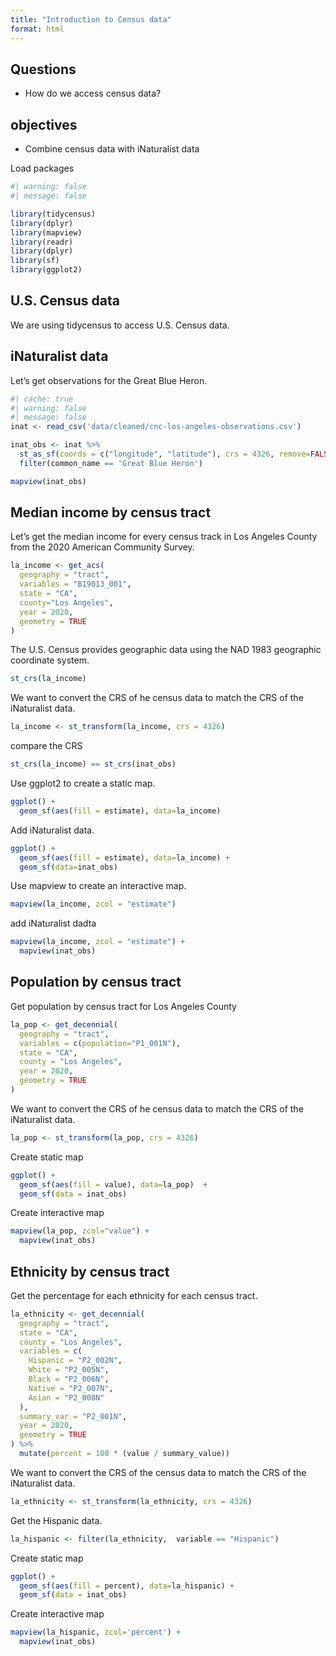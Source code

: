 ```yaml
---
title: "Introduction to Census data"
format: html
---
```


::: summary
## Questions

-   How do we access census data?

## objectives

-   Combine census data with iNaturalist data
:::

Load packages

```r
#| warning: false
#| message: false

library(tidycensus)
library(dplyr)
library(mapview)
library(readr)
library(dplyr)
library(sf)
library(ggplot2)
```

## U.S. Census data

We are using tidycensus to access U.S. Census data.

## iNaturalist data

Let's get observations for the Great Blue Heron.

```r
#| cache: true
#| warning: false
#| message: false
inat <- read_csv('data/cleaned/cnc-los-angeles-observations.csv')
```

```r
inat_obs <- inat %>% 
  st_as_sf(coords = c("longitude", "latitude"), crs = 4326, remove=FALSE) %>% 
  filter(common_name == 'Great Blue Heron') 


```

```r
mapview(inat_obs)
```

## Median income by census tract

Let's get the median income for every census track in Los Angeles County from the 2020 American Community Survey.

```r
la_income <- get_acs(
  geography = "tract", 
  variables = "B19013_001",
  state = "CA", 
  county="Los Angeles",
  year = 2020,
  geometry = TRUE
)

```

The U.S. Census provides geographic data using the NAD 1983 geographic coordinate system.

```r
st_crs(la_income)
```

We want to convert the CRS of he census data to match the CRS of the iNaturalist data.

```r
la_income <- st_transform(la_income, crs = 4326)
```

compare the CRS

```r
st_crs(la_income) == st_crs(inat_obs)

```

Use ggplot2 to create a static map.

```r
ggplot() +
  geom_sf(aes(fill = estimate), data=la_income)   

```

Add iNaturalist data.

```r
ggplot() +
  geom_sf(aes(fill = estimate), data=la_income) +
  geom_sf(data=inat_obs)

```

Use mapview to create an interactive map.

```r
mapview(la_income, zcol = "estimate")

```

add iNaturalist dadta

```r
mapview(la_income, zcol = "estimate") +
  mapview(inat_obs)

```

## Population by census tract

Get population by census tract for Los Angeles County

```r
la_pop <- get_decennial(
  geography = "tract",
  variables = c(population="P1_001N"),
  state = "CA",
  county = "Los Angeles",
  year = 2020,
  geometry = TRUE
)
```

We want to convert the CRS of he census data to match the CRS of the iNaturalist data.

```r
la_pop <- st_transform(la_pop, crs = 4326)
```

Create static map

```r
ggplot() +
  geom_sf(aes(fill = value), data=la_pop)  +
  geom_sf(data = inat_obs)
```

Create interactive map

```r
mapview(la_pop, zcol="value") +
  mapview(inat_obs)
```


## Ethnicity by census tract

Get the percentage for each ethnicity for each census tract.

```r
la_ethnicity <- get_decennial(
  geography = "tract",
  state = "CA",
  county = "Los Angeles",
  variables = c(
    Hispanic = "P2_002N",
    White = "P2_005N",
    Black = "P2_006N",
    Native = "P2_007N",
    Asian = "P2_008N"
  ),
  summary_var = "P2_001N",
  year = 2020,
  geometry = TRUE
) %>%
  mutate(percent = 100 * (value / summary_value)) 
```

We want to convert the CRS of the census data to match the CRS of the iNaturalist data.

```r
la_ethnicity <- st_transform(la_ethnicity, crs = 4326)
```

Get the Hispanic data.

```r
la_hispanic <- filter(la_ethnicity,  variable == "Hispanic")
```

Create static map

```r
ggplot() +
  geom_sf(aes(fill = percent), data=la_hispanic) +
  geom_sf(data = inat_obs)
```


Create interactive map

```r
mapview(la_hispanic, zcol='percent') +
  mapview(inat_obs)

```

